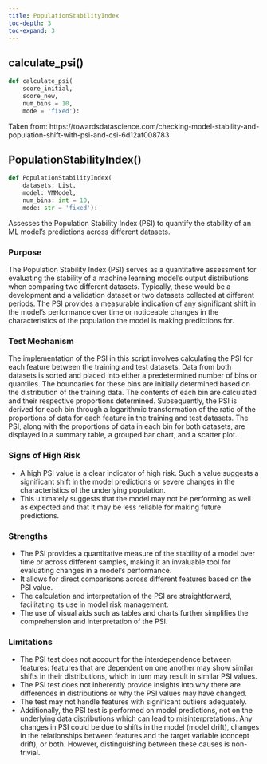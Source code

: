 ```yaml
---
title: PopulationStabilityIndex
toc-depth: 3
toc-expand: 3
---
```


## calculate_psi[()]{.muted}

```python
def calculate_psi(
    score_initial,
    score_new,
    num_bins = 10,
    mode = 'fixed'):
```

Taken from: https://towardsdatascience.com/checking-model-stability-and-population-shift-with-psi-and-csi-6d12af008783

## PopulationStabilityIndex[()]{.muted}

```python
def PopulationStabilityIndex(
    datasets: List,
    model: VMModel,
    num_bins: int = 10,
    mode: str = 'fixed'):
```

Assesses the Population Stability Index (PSI) to quantify the stability of an ML model's predictions across different datasets.

### Purpose

The Population Stability Index (PSI) serves as a quantitative assessment for evaluating the stability of a machine learning model's output distributions when comparing two different datasets. Typically, these would be a development and a validation dataset or two datasets collected at different periods. The PSI provides a measurable indication of any significant shift in the model's performance over time or noticeable changes in the characteristics of the population the model is making predictions for.

### Test Mechanism

The implementation of the PSI in this script involves calculating the PSI for each feature between the training and test datasets. Data from both datasets is sorted and placed into either a predetermined number of bins or quantiles. The boundaries for these bins are initially determined based on the distribution of the training data. The contents of each bin are calculated and their respective proportions determined. Subsequently, the PSI is derived for each bin through a logarithmic transformation of the ratio of the proportions of data for each feature in the training and test datasets. The PSI, along with the proportions of data in each bin for both datasets, are displayed in a summary table, a grouped bar chart, and a scatter plot.

### Signs of High Risk

- A high PSI value is a clear indicator of high risk. Such a value suggests a significant shift in the model predictions or severe changes in the characteristics of the underlying population.
- This ultimately suggests that the model may not be performing as well as expected and that it may be less reliable for making future predictions.

### Strengths

- The PSI provides a quantitative measure of the stability of a model over time or across different samples, making it an invaluable tool for evaluating changes in a model's performance.
- It allows for direct comparisons across different features based on the PSI value.
- The calculation and interpretation of the PSI are straightforward, facilitating its use in model risk management.
- The use of visual aids such as tables and charts further simplifies the comprehension and interpretation of the PSI.

### Limitations

- The PSI test does not account for the interdependence between features: features that are dependent on one another may show similar shifts in their distributions, which in turn may result in similar PSI values.
- The PSI test does not inherently provide insights into why there are differences in distributions or why the PSI values may have changed.
- The test may not handle features with significant outliers adequately.
- Additionally, the PSI test is performed on model predictions, not on the underlying data distributions which can lead to misinterpretations. Any changes in PSI could be due to shifts in the model (model drift), changes in the relationships between features and the target variable (concept drift), or both. However, distinguishing between these causes is non-trivial.
